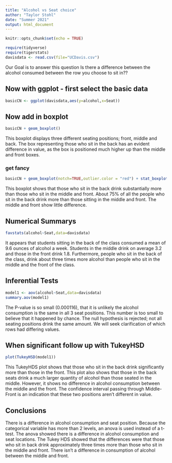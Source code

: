 ```yaml
---
title: "Alcohol vs Seat choice"
author: "Taylor Stohl"
date: "Summer 2021"
output: html_document
---
```


```r
knitr::opts_chunk$set(echo = TRUE)
```

```r
require(tidyverse)
require(tigerstats)
davisdata <- read.csv(file="UCDavis.csv")
```
Our Goal is to answer this question Is there a difference between the alcohol consumed between the row
you choose to sit in??

## Now with ggplot - first select the basic data

```r
basicCN <- ggplot(davisdata,aes(y=alcohol,x=Seat))
```
## Now add in boxplot

```r
basicCN + geom_boxplot()
```
  
  
  This boxplot displays three different seating positions; front, middle and back. The box representing those who sit in the back has an evident difference in value, as the box is positioned much higher up than the middle and front boxes.
  
### get fancy  

```r
basicCN + geom_boxplot(notch=TRUE,outlier.color = "red") + stat_boxplot(geom ='errorbar') + labs(title="Fancy notch boxplot \n with 2 lines")
```

This boxplot shows  that those who sit in the back drink substantially more than those who sit in the middle and front. About 75% of all the people who sit in the back drink more than those sitting in the middle and front. The middle and front show little difference.




## Numerical Summarys 

```r
favstats(alcohol~Seat,data=davisdata)
```

It appears that students sitting in the back of the class consumed a mean of 9.6 ounces of alcohol a week. Students in the middle drink on average 3.2 and those in the front drink 1.8. Furthermore, people who sit in the back of the class, drink about three times more alcohol than people who sit in the middle and the front of the class. 

## Inferential Tests

```r
model1 <- aov(alcohol~Seat,data=davisdata)
summary.aov(model1)
```
The P-value is so small (0.000116), that it is unlikely the alcohol consumption is the same in all 3 seat positions. This number is too small to believe that it happened by chance. The null hypothesis is rejected; not all seating positions drink the same amount. We will seek clarification of which rows had differing values.



## When significant follow up with TukeyHSD  

```r
plot(TukeyHSD(model1))
```


This TukeyHDS plot shows that those who sit in the back drink significantly more than those in the front.
This plot also shows that those in the back seats drink a much larger quantity of alcohol than those seated in the middle. However, it shows no difference in alcohol consumption between the middle and the front. The confidence interval passing through Middle-Front is an indication that these two positions aren't different in value.





## Conclusions

There is a difference in alcohol consumption and seat position.  Because the categorical variable has more than 2 levels, an anova is used instead of a t-test. The anova showed there is a difference in alcohol consumption and seat locations. The Tukey HDS showed that the differences were that those who sit in back drink approximately three times more than those who sit in the middle and front. There isn't a difference in consumption of alcohol between the middle and front. 

